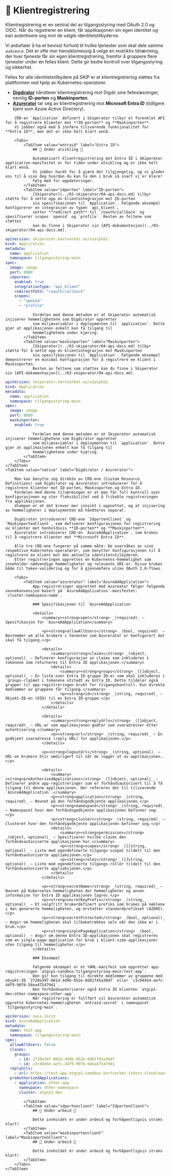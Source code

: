 
# 📝 Klientregistrering

Klientregistrering er en sentral del av tilgangsstyring med OAuth 2.0 og OIDC. Når du registrerer en klient, får applikasjonen sin egen identitet og kan autentisere seg mot de valgte identitetstilbyderne.

Vi anbefaler å ha et bevisst forhold til hvilke tjenester som skal dele samme `audience`.
Det er ofte mer hensiktsmessig å velge en restriktiv tilnærming, der hver tjeneste får sin egen klientregistrering, fremfor å gruppere flere tjenester under én felles klient. Dette gir bedre kontroll over tilgangsstyring og sikkerhet.

Felles for alle identitetstilbydere på SKIP er at klientregistrering støttes fra plattformen ved hjelp av Kubernetes-operatorer.

- [**Digdirator**](https://github.com/nais/digdirator) håndterer klientregistrering mot Digdir sine fellesløsninger, nemlig **ID-porten** og **Maskinporten**.
- [**Azurerator**](https://github.com/nais/azurerator) tar seg av klientregistrering mot **Microsoft Entra ID** (tidligere kjent som Azure Active Directory).



<Tabs>
    <TabItem value="skiperator" label="Skiperator">

        CRD-en `Application` definert i Skiperator tilbyr et forenklet API for å registrere klienter mot **ID-porten** og **Maskinporten**.
        Vi jobber også med å innføre tilsvarende funksjonalitet for **Entra ID**, men det er ikke helt klart ennå.

        <Tabs>
            <TabItem value="entraid" label="Entra ID">
                ## 🚧 Under utvikling 🚧

                Automatisert klientregistrering mot Entra ID i SKiperator application-manifestet er for tiden under utvikling og er ikke helt klart ennå.
                Vi jobber hardt for å gjøre det tilgjengelig, og vi gleder oss til å vise deg hvordan du kan ta den i bruk så snart vi er klare!
                Følg med for oppdateringer.
            </TabItem>
            <TabItem value="idporten" label="ID-porten">
                [Skiperator](../03-skiperator/04-api-docs.md) tilbyr støtte for å sette opp en klientintegrasjon mot ID-porten
                via spesifikasjonen til `Application`. Følgende eksempel konfigurerer en integrasjon av typen `api_klient`,
                setter **redirect path** til `/oauth/callback` og spesifiserer scopes `openid` og `profile`. Resten av feltene som støttes
                kan du finne i Skiperator sin [API-dokumentasjon](../03-skiperator/04-api-docs.md).
```yaml
apiVersion: skiperator.kartverket.no/v1alpha1
kind: Application
metadata:
  name: application
  namespace: tilgangsstyring-main
spec:
  image: image
  port: 8080
  idporten:
    enabled: true
    integrationType: "api_klient"
    redirectPath: "/oauth/callback"
    scopes:
      - "openid"
      - "profile"
```
                Fordelen med denne metoden er at Skiperator automatisk injiserer hemmelighetene som Digdirator oppretter
                som miljøvariabler i deploymenten til `application`. Dette gjør at applikasjonen enkelt kan få tilgang til
                hemmelighetene under kjøring.
            </TabItem>
            <TabItem value="maskinporten" label="Maskinporten">
                [Skiperator](../03-skiperator/04-api-docs.md) tilbyr støtte for å sette opp en klientintegrasjon mot Maskinporten
                via spesifikasjonen til `Application`. Følgende eksempel demonstrerer en minimal konfigurasjon for å registrere en klient i Maskinporten.
                Resten av feltene som støttes kan du finne i Skiperator sin [API-dokumentasjon](../03-skiperator/04-api-docs.md).

```yaml
apiVersion: skiperator.kartverket.no/v1alpha1
kind: Application
metadata:
  name: application
  namespace: tilgangsstyring-main
spec:
  image: image
  port: 8080
  maskinporten:
    enabled: true
```

                Fordelen med denne metoden er at Skiperator automatisk injiserer hemmelighetene som Digdirator oppretter
                som miljøvariabler i deploymenten til `application`. Dette gjør at applikasjonen enkelt kan få tilgang til
                hemmelighetene under kjøring.
            </TabItem>
        </Tabs>
    </TabItem>
    <TabItem value="native" label="Digdirator / Azurerator">

        Man kan benytte seg direkte av CRD-ene (Custom Resource Definitions) som Digdirator og Azurerator introduserer for å registrere klienter mot ID-porten, Maskinporten og Entra ID.
        Fordelen med denne tilnærmingen er at man får full kontroll over konfigurasjonen og stor fleksibilitet ved å frikoble registreringen fra applikasjonen.
        Ulempen er at det krever mer innsikt i oppsettet, og at injisering av hemmeligheter i deploymenten må håndteres separat.

        Digdirator introduserer CRD-ene `IdportenClient` og `MaskinportenClient`, som definerer konfigurasjonen for registrering av klienter mot henholdsvis **ID-porten** og **Maskinporten**.
        Azurerator introduserer CRD-en `AzureAdApplication`, som brukes til å registrere klienter mot **Microsoft Entra ID**.

        Alle tre CRD-ene fungerer på samme måte: De overvåkes av sine respektive Kubernetes-operatører, som benytter konfigurasjonen til å registrere en klient mot den aktuelle identitetstilbyderen.
        Etter registreringen opprettes en Kubernetes-hemmelighet som inneholder nødvendige hemmeligheter og relevante URI-er. Disse brukes både til token-validering og for å gjennomføre ulike OAuth 2.0-flows.

        <Tabs>
            <TabItem value="azurerator" label="AzureAdApplication">
                App-registreringer opprettet med Azureator følger følgende navnekonvensjon basert på `AzureAdApplication`-manifestet: `cluster:namespace:name`.

                ### Spesifikasjonen til `AzureAdApplication`

                <details>
                    <summary><strong>spec</strong> _(required)_ – Spesifikasjon for `AzureAdApplication</summary>

                    <p><strong>allowAllUsers</strong> _(bool, required)_ – Bestemmer om alle brukere i tenanten som Azurerator er konfigurert mot skal få tilgang.</p>

                    <details>
                        <summary><strong>claims</strong> _(object, optional)_ – Definerer konfigurasjon av claims som inkluderes i tokenene som returneres til Entra ID applikasjonen.</summary>
                        <details>
                            <summary><strong>groups</strong> _([]object, optional)_ – En liste over Entra ID gruppe ID-er som skal inkluderes i `groups-claimet i tokenene utstedt av Entra ID. Dette tildeler også grupper til app-registreringen brukt for tilgangskontroll. Kun direkte medlemmer av gruppene får tilgang.</summary>
                            <p><strong>id</strong> _(string, required)_ – Objekt-ID-en (OID) til en Entra ID-gruppe.</p>
                        </details>
                    </details>

                    <details>
                        <summary><strong>replyUrls</strong> _([]object, required)_ – URL-er som applikasjonen godtar som svaradresser etter autentisering.</summary>
                        <p><strong>url</strong> _(string, required)_ – En godkjent svaradresse (reply URL) for applikasjonen.</p>
                    </details>

                    <p><strong>logoutUrl</strong> _(string, optional)_ – URL-en brukere blir omdirigert til når de logger ut av applikasjonen..</p>

                    <details>
                        <summary><strong>preAuthorizedApplications</strong> _([]object, optional)_ – Definerer andre app-registreringer som er forhåndsautorisert til å få tilgang til denne applikasjonen. Her refereres det til tilsvarende `AzureAdApplication`.</summary>
                        <p><strong>application</strong> _(string, required)_ – Navnet på den forhåndsgodkjente applikasjonen.</p>
                        <p><strong>namespace</strong> _(string, required)_ – Namespacet hvor den forhåndsgodkjente applikasjonen befinner seg.</p>
                        <p><strong>cluster</strong> _(string, required)_ – Clusteret hvor den forhåndsgodkjente applikasjonen befinner seg.</p>
                        <details>
                            <summary><strong>permissions</strong> _(object, optional)_ – Spesifiserer hvilke claims den forhåndsautoriserte applikasjonen har.</summary>
                            <p><strong>scopes</strong> _([]string, optional)_ – Liste med egendefinerte tilgangs-scopes tildelt til den forhåndsautoriserte appliaksjonen.</p>
                            <p><strong>roles</strong> _([]string, optional)_ – Liste med egendefinerte tilgangs-roller tildelt til den forhåndsautoriserte appliaksjonen.</p>
                        </details>
                    </details>

                    <p><strong>secretName</strong> _(string, required)_ – Navnet på Kubernetes-hemmeligheten der hemmeligheter og annen informasjon for Entra ID applikasjonen lagres.</p>
                    <p><strong>secretKeyPrefix</strong> _(string, optional)_ – Et valgfritt brukerdefinert prefiks som brukes på nøklene i den genererte hemmeligheten, og erstatter standardprefikset (AZURE).</p>
                    <p><strong>secretProtected</strong> _(bool, optional)_ – Angir om hemmeligheten skal tilbaketrekkes selv når den ikke er i bruk.</p>
                    <p><strong>singlePageApplication</strong> _(bool, optional)_ – Angir om denne Entra ID-applikasjonen skal registreres som en single-page-application for bruk i klient-side-applikasjoner uten tilgang til hemmeligheter.</p>
                </details>

                ### Eksempel

                Følgende eksempel er et YAML-manifest som oppretter app-registreringen `atgcp1-sandbox:tilgangsstyring-main:test-app`.
                Den gir kun tilgang til direkte medlemmer av gruppene med objekt-ID `2720e397-081d-4d9b-852e-0d81f45a304f` eller `c3c94454-aefc-44f9-9076-58ea47547941`.
                Den forhåndsautoriserer også Entra ID klienten `atgcp1-dev:other-namespace:other-app`.
                Når registrering er fullført vil Azurerator automatisk opprette Kubernetes-hemmeligheten `entraid-secret` i namespacet `tilgangsstyring-main`.

```yaml
apiVersion: nais.io/v1
kind: AzureAdApplication
metadata:
  name: test-app
  namespace: tilgangsstyring-main
spec:
  allowAllUsers: false
  claims:
    groups:
      - id: 2720e397-081d-4d9b-852e-0d81f45a304f
      - id: c3c94454-aefc-44f9-9076-58ea47547941
  replyUrls:
    - url: https://test-app.atgcp1-sandbox.kartverket-intern.cloud/oauth2/callback
  preAuthorizedApplications:
    - application: other-app
      namespace: other-namespace
      cluster: atgcp1-dev
```

            </TabItem>
            <TabItem value="idportenclient" label="IdportenClient">
                ## 🚧 Under arbeid 🚧

                Dette innholdet er under arbeid og forhåpentligvis straks klart!
            </TabItem>
            <TabItem value="maskinportenclient" label="MaskinportenClient">
                ## 🚧 Under arbeid 🚧

                Dette innholdet er under arbeid og forhåpentligvis straks klart!
            </TabItem>
        </Tabs>
    </TabItem>
</Tabs>
